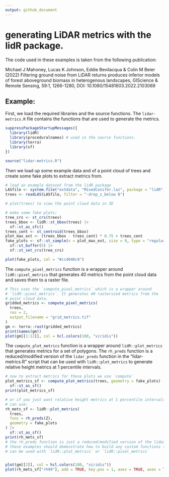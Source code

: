 ```yaml
---
output: github_document
---
```

# generating LiDAR metrics with the lidR package.

The code used in these examples is taken from the following publication: 

Michael J Mahoney, Lucas K Johnson, Eddie Bevilacqua & Colin M Beier
(2022) Filtering ground noise from LiDAR returns produces inferior models of
forest aboveground biomass in heterogenous landscapes, GIScience & Remote
Sensing, 59:1, 1266-1280, DOI: 10.1080/15481603.2022.2103069

## Example:

First, we load the required libraries and the source functions. The 
`lidar-metrics.R` file contains the functions that are used to generate the 
metrics. 
```r
suppressPackageStartupMessages({
  library(lidR)
  library(proceduralnames) # used in the source functions.
  library(terra)
  library(sf)
})

source("lidar-metrics.R")
```

Then we load up some example data and of a point cloud of trees and create some
fake plots to extract metrics from.
```r
# load an example dataset from the lidR package
LASfile <- system.file("extdata", "MixedConifer.laz", package = "lidR")
trees <- readLAS(LASfile, filter = "-drop_z_below 0")

# plot(trees) to view the point cloud data in 3D

# make some fake plots:
tree_crs <- st_crs(trees)
trees_bbox <- lidR::st_bbox(trees) |>
  sf::st_as_sfc()
trees_cent <- st_centroid(trees_bbox)
plot_max_ext <- (trees_bbox - trees_cent) * 0.75 + trees_cent
fake_plots <- sf::st_sample(x = plot_max_ext, size = 9, type = "regular") |>
  sf::st_buffer(5) |>
  sf::st_set_crs(tree_crs)

plot(fake_plots, col = "#cc4040c9")
```

The `compute_pixel_metrics` function is a wrapper around 
`lidR::pixel_metrics` that generates 40 metrics from the point cloud data and 
saves them to a raster file. 

```r
# This uses the `compute_pixel_metrics` which is a wrapper around
# `lidR::pixel_metrics`. It generates 40 rastersied metrics from the
# point cloud data.
gridded_metrics <- compute_pixel_metrics(
  trees,
  res = 2,
  output_filename = "grid_metrics.tif"
)
gm <- terra::rast(gridded_metrics)
print(names(gm))
plot(gm[[1:12]], col = hcl.colors(100, "viridis"))
```

The `compute_plot_metrics` function is a wrapper around `lidR::plot_metrics` 
that generates metrics for a set of polygons. The `rh_preds` function is a 
reduced/modified version of the `lidar_preds` function in the "lidar-metrics.R" 
script that can be used with `lidR::plot_metrics` to generate relative height 
metrics at 1 percentile intervals.
```r
# now to extract metrics for these plots we use `compute`
plot_metrics_sf <- compute_plot_metrics(trees, geometry = fake_plots) |>
  sf::st_as_sf()
print(plot_metrics_sf)

# or if you just want relative height metrics at 1 percentile intervals you
# can use:
rh_mets_sf <- lidR::plot_metrics(
  trees,
  func = rh_preds(Z),
  geometry = fake_plots
) |>
  sf::st_as_sf()
print(rh_mets_sf)
# the rh_preds function is just a reduced/modified version of the lidar_preds
# these examples should demonstrate how to build any custom functions that
# can be used with `lidR::plot_metrics` or `lidR::pixel_metrics`


plot(gm[[2]], col = hcl.colors(100, "viridis"))
plot(rh_mets_sf["rh99"], add = TRUE, key.pos = 1, axes = TRUE, axes = TRUE)
```

